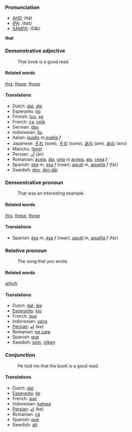 ===Pronunciation===
*[[w:AHD|AHD]]: <i>th</i>ăt
*[[w:IPA|IPA]]: /ðɶt/
*[[w:SAMPA|SAMPA]]: /D&t/

'''that'''

===Demonstrative adjective===

:That book is a good read.

====Related words====
[[this]], [[these]], [[those]]

====Translations====

*Dutch: [[dat]], [[die]]
*Esperanto: [[tio]]
*Finnish: [[tuo]], [[se]]
*French: [[ça]], [[celà]]
*German: [[das]]
*Indonesian: [[itu]]
*Italian: [[quello]] ''m'',[[quella]] ''f''
*Japanese: [[それ]] (sore), [[その]] (sono), [[あれ]] (are), [[あの]] (ano)
*Manchu: ([[tere]])
*Persian: [[آن]] (ān)
*Romanian: [[acela]], [[ăla]], [[cela]] ''m'' [[aceea]], [[aia]], [[ceea]] ''f''
*Spanish: [[ese]] ''m'', [[esa]] ''f'' (near); [[aquel]] ''m'', [[aquella]] ''f'' (far)
*Swedish: [[den]], [[den där]]

===Demonstrative pronoun===

:That was an interesting example.

====Related words====
[[this]], [[these]], [[those]]

====Translations====

*Spanish: [[ése]] ''m'', [[ésa]] ''f'' (near); [[aquél]] ''m'',  [[aquélla]] ''f'' (far)

===Relative pronoun===

:The song that you wrote.

====Related words====
[[which]]

====Translations====

*Dutch: [[dat]], [[die]]
*[[Esperanto]]: [[kiu]]
*French: [[que]]
*Indonesian: [[yang]]
*[[Persian]]: [[كِه]] (ke)
*Romanian: [[pe care]]
*Spanish: [[que]]
*Swedish: [[som]], [[vilken]]

===Conjunction===

:He told me that the book is a good read.

====Translations====

*Dutch: [[dat]]
*[[Esperanto]]: [[ke]]
*French: [[que]]
*Indonesian: [[bahwa]]
*[[Persian]]: [[كِه]] (ke)
*Romanian: [[că]]
*Spanish: [[que]]
*Swedish: [[att]]